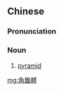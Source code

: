 {{also|角锥体}}
==Chinese==
{{zh-forms|s=角锥体|type=21}}

===Pronunciation===
{{zh-pron
|m=jiǎozhuītǐ
|c=gok3 zeoi1 tai2
|cat=n
}}

===Noun===
{{zh-noun}}

# [[pyramid]]

{{zh-cat|Geometry}}

[[mg:角錐體]]